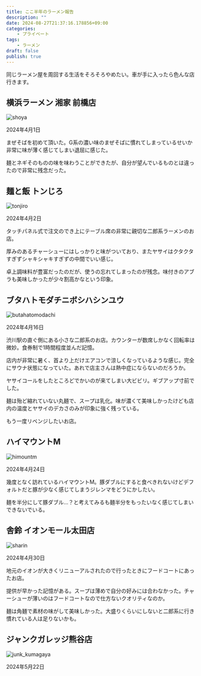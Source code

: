 ```yaml
---
title: ここ半年のラーメン報告
description: ""
date: 2024-08-27T21:37:16.178856+09:00
categories:
    - プライベート
tags:
    - ラーメン
draft: false
publish: true
---
```


同じラーメン屋を周回する生活をそろそろやめたい。車が手に入ったら色んな店行きます。

## 横浜ラーメン 湘家 前橋店

![shoya](shoya.png)

2024年4月1日

まぜそばを初めて頂いた。G系の濃い味のまぜそばに慣れてしまっているせいか非常に味が薄く感じてしまい退屈に感じた。

麺とネギそのものの味を味わうことができたが、自分が望んでいるものとは違ったので非常に残念だった。

## 麺と飯 トンじろ

![tonjiro](tonjiro.png)

2024年4月2日

タッチパネル式で注文のでき上にテーブル席の非常に親切な二郎系ラーメンのお店。

厚みのあるチャーシューにはしっかりと味がついており、またヤサイはクタクタすぎずシャキシャキすぎずの中間でいい感じ。

卓上調味料が豊富だったのだが、使うの忘れてしまったのが残念。味付きのアブラも美味しかったが少々割高かなという印象。

## ブタハトモダチニボシハシンユウ

![butahatomodachi](butahatomodachi.png)

2024年4月16日

渋川駅の直ぐ側にある小さな二郎系のお店。カウンターが数席しかなく回転率は微妙。食券制で1時間程度並んだ記憶。

店内が非常に暑く、首より上だけエアコンで涼しくなっているような感じ。完全にサウナ状態になっていた。あれで店主さんは熱中症にならないのだろうか。

ヤサイコールをしたところどでかいのが来てしまい大ビビリ。ギブアップ寸前でした。

麺は殆ど縮れていない丸麺で、スープは乳化。味が濃くて美味しかったけども店内の温度とヤサイのデカさのみが印象に強く残っている。

もう一度リベンジしたいお店。

## ハイマウントM

![himountm](himountm.png)

2024年4月24日

幾度となく訪れているハイマウントM。豚ダブルにすると食べきれないけどデフォルトだと豚が少なく感じてしまうジレンマをどうにかしたい。

麺を半分にして豚ダブル…？と考えてみるも麺半分をもったいなく感じてしまいできないでいる。

## 舎鈴 イオンモール太田店

![sharin](sharin.png)

2024年4月30日

地元のイオンが大きくリニューアルされたので行ったときにフードコートにあったお店。

提供が早かった記憶がある。スープは薄めで自分の好みには合わなかった。チャーシューが薄いのはフードコートなので仕方ないクオリティなのか。

麺は角麺で素材の味がして美味しかった。大盛りくらいにしないと二郎系に行き慣れている人は足りないかも。

## ジャンクガレッジ熊谷店

![junk_kumagaya](junk_kumagaya.png)

2024年5月22日
